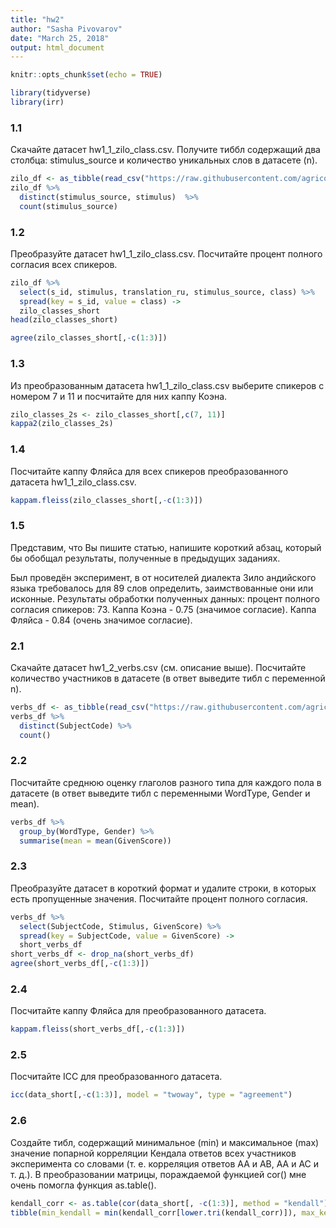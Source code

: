 ```yaml
---
title: "hw2"
author: "Sasha Pivovarov"
date: "March 25, 2018"
output: html_document
---
```


```r
knitr::opts_chunk$set(echo = TRUE)
```


```r
library(tidyverse)
library(irr)
```

### 1.1
Скачайте датасет hw1_1_zilo_class.csv. Получите тиббл содержащий два столбца: stimulus_source и количество уникальных слов в датасете (n).

```r
zilo_df <- as_tibble(read_csv("https://raw.githubusercontent.com/agricolamz/2018_data_analysis_for_linguists/master/data/students/s-klimenko/hw2_agreement/hw2_1_zilo_class.csv"))
zilo_df %>%
  distinct(stimulus_source, stimulus)  %>% 
  count(stimulus_source)
```

### 1.2
Преобразуйте датасет hw1_1_zilo_class.csv. Посчитайте процент полного согласия всех спикеров.

```r
zilo_df %>% 
  select(s_id, stimulus, translation_ru, stimulus_source, class) %>% 
  spread(key = s_id, value = class) ->
  zilo_classes_short
head(zilo_classes_short)

agree(zilo_classes_short[,-c(1:3)])
```

### 1.3
Из преобразованным датасета hw1_1_zilo_class.csv выберите спикеров с номером 7 и 11 и посчитайте для них каппу Коэна.

```r
zilo_classes_2s <- zilo_classes_short[,c(7, 11)]
kappa2(zilo_classes_2s)
```

### 1.4
Посчитайте каппу Фляйса для всех спикеров преобразованного датасета hw1_1_zilo_class.csv.

```r
kappam.fleiss(zilo_classes_short[,-c(1:3)])
```

### 1.5
Представим, что Вы пишите статью, напишите короткий абзац, который бы обобщал результаты, полученные в предыдущих заданиях.

Был проведён эксперимент, в от носителей диалекта Зило андийского языка требовалось для 89 слов определить, заимствованные они или исконные. Результаты обработки полученных данных: процент полного согласия спикеров: 73. Каппа Коэна - 0.75 (значимое согласие). Каппа Фляйса - 0.84 (очень значимое согласие).

### 2.1
Скачайте датасет hw1_2_verbs.csv (см. описание выше). Посчитайте количество участников в датасете (в ответ выведите тибл с переменной n).

```r
verbs_df <- as_tibble(read_csv("https://raw.githubusercontent.com/agricolamz/2018_data_analysis_for_linguists/master/data/students/s-klimenko/hw2_agreement/hw2_2_verbs.csv"))
verbs_df %>%
  distinct(SubjectCode) %>% 
  count()
```

### 2.2
Посчитайте среднюю оценку глаголов разного типа для каждого пола в датасете (в ответ выведите тибл с переменными WordType, Gender и mean).

```r
verbs_df %>%
  group_by(WordType, Gender) %>% 
  summarise(mean = mean(GivenScore))
```

### 2.3
Преобразуйте датасет в короткий формат и удалите строки, в которых есть пропущенные значения. Посчитайте процент полного согласия.

```r
verbs_df %>% 
  select(SubjectCode, Stimulus, GivenScore) %>% 
  spread(key = SubjectCode, value = GivenScore) ->
  short_verbs_df
short_verbs_df <- drop_na(short_verbs_df)
agree(short_verbs_df[,-c(1:3)])
```

### 2.4
Посчитайте каппу Фляйса для преобразованного датасета.

```r
kappam.fleiss(short_verbs_df[,-c(1:3)])
```

### 2.5
Посчитайте ICC для преобразованного датасета.

```r
icc(data_short[,-c(1:3)], model = "twoway", type = "agreement")
```

### 2.6
Создайте тибл, содержащий минимальное (min) и максимальное (max) значение попарной корреляции Кендала ответов всех участников эксперимента со словами (т. е. корреляция ответов АА и AB, AA и AC и т. д.). В преобразовании матрицы, пораждаемой функцией cor() мне очень помогла функция as.table().

```r
kendall_corr <- as.table(cor(data_short[, -c(1:3)], method = "kendall"))
tibble(min_kendall = min(kendall_corr[lower.tri(kendall_corr)]), max_kendall = max(kendall_corr[lower.tri(kendall_corr)]))
```